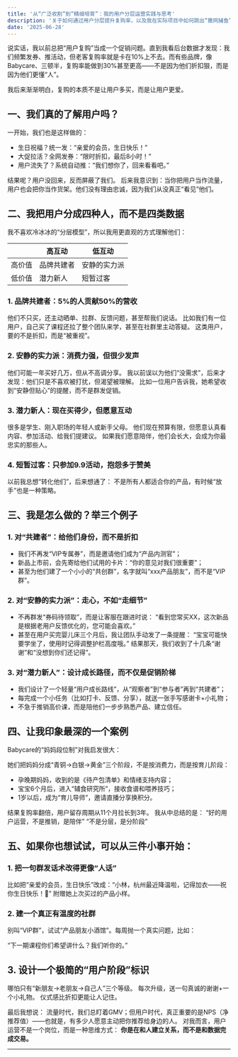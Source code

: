 ```yaml
---
title: '从“广泛收割”到“精细培育”：我的用户分层运营实践与思考'
description: '关于如何通过用户分层提升复购率，以及我在实际项目中如何跳出“撒网捕鱼”模式，转向“精准养鱼”的运营策略总结'
date: '2025-06-28'
---
```



说实话，我以前总把“用户复购”当成一个促销问题。直到我看后台数据才发现：我们频繁发券、推活动，但老客复购率就是卡在10%上不去。而有些品牌，像Babycare、三顿半，复购率能做到30%甚至更高——不是因为他们折扣狠，而是因为他们更懂“人”。

我后来渐渐明白，复购的本质不是让用户多买，而是让用户更爱。

## 一、我们真的了解用户吗？

一开始，我们也是这样做的：
* 	生日祝福？统一发：“亲爱的会员，生日快乐！”
*	大促拉活？全网发券：“限时折扣，最后8小时！”
*	用户流失了？系统自动推：“我们想你了，回来看看吧。”

结果呢？用户没回来，反而屏蔽了我们。
后来我意识到：当你把用户当作流量，用户也会把你当作货架。他们没有理由忠诚，因为我们从没真正“看见”他们。

## 二、我把用户分成四种人，而不是四类数据

我不喜欢冷冰冰的“分层模型”，所以我用更直观的方式理解他们：

|   | 高互动 | 低互动|
| ----------- | ----------- |-----------|
| 高价值 | 品牌共建者 | 安静的实力派|
| 低价值 | 潜力新人 |短暂过客|
		
		
		

###  1. 品牌共建者：5%的人贡献50%的营收
他们不只买，还主动晒单、拉群、反馈问题，甚至帮我们说话。
比如我们有一位用户，自己买了课程还拉了整个团队来学，甚至在社群里主动答疑。
这类用户，要的不是折扣，而是“被重视”。

### 2. 安静的实力派：消费力强，但很少发声
他们可能一年买好几万，但从不高调分享。
我以前误以为他们“没需求”，后来才发现：他们只是不喜欢被打扰，但渴望被理解。
比如一位用户告诉我，她希望收到“安静但贴心”的提醒，而不是群发促销。

### 3. 潜力新人：现在买得少，但愿意互动
很多是学生、刚入职场的年轻人或新手父母。
他们现在预算有限，但愿意认真看内容、参加活动、给我们提建议。
如果我们愿意陪伴，他们会长大，会成为你最忠实的那些人。

### 4. 短暂过客：只参加9.9活动，抱怨多于赞美
以前我总想“转化他们”，后来想通了：
不是所有人都适合你的产品，有时候“放手”也是一种策略。

## 三、我是怎么做的？举三个例子
###  1. 对“共建者”：给他们身份，而不是折扣

*	我们不再发“VIP专属券”，而是邀请他们成为“产品内测官”；
*	新品上市前，会先寄给他们试用的卡片：“你的意见对我们很重要”；
*	甚至为他们建了一个小小的“共创群”，名字就叫“xxx产品朋友”，而不是“VIP群”。
### 2. 对“安静的实力派”：走心，不如“走细节”

*	不再群发“券码待领取”，而是让客服在跟进时说：
“看到您常买XX，这次新品是根据老用户反馈优化的，您可能会喜欢。”
*	甚至在用户买完婴儿床三个月后，我让团队手动发了一条提醒：
“宝宝可能快要学坐了，使用时记得调整护栏高度哦。”
结果那天，我们收到了十几条“谢谢”和“没想到你们还记得”。

### 3. 对“潜力新人”：设计成长路径，而不仅是促销阶梯
* 我们设计了一个轻量“用户成长路线”，从“观察者”到“参与者”再到“共建者”；
*	每完成一个小任务（比如打卡、反馈、分享），就送一张手写感谢卡+小礼物；
*	不急于推销高价课，而是陪他们一步步熟悉产品、建立信任。
	
## 四、让我印象最深的一个案例
Babycare的“妈妈段位制”对我启发很大：

她们把妈妈分成“青铜→白银→黄金”三个阶段，不是按消费力，而是按育儿阶段：
*	孕晚期妈妈，收到的是《待产包清单》和情绪支持内容；
*	宝宝6个月后，进入“辅食研究所”，接收食谱和喂养技巧；
* 	1岁以后，成为“育儿导师”，邀请直播分享换积分。

结果复购率翻倍，用户留存周期从11个月拉长到3年。
我从中总结的是：
“好的用户运营，不是推销，是陪伴”
“不是分层，是分阶段”

## 五、如果你也想试试，可以从三件小事开始：
### 1.	把一句群发话术改得更像“人话”
比如把“亲爱的会员，生日快乐”改成：“小林，杭州最近降温啦，记得加衣——祝你生日快乐！🎂”
附赠她上次买过的产品小样。
### 2.	建一个真正有温度的社群
别叫“VIP群”，试试“产品朋友小酒馆”。每周抛一个真实问题，比如：

“下一期课程你们希望讲什么？我们听你的。”
## 3.	设计一个极简的“用户阶段”标识
哪怕只有“新朋友→老朋友→自己人”三个等级。
每次升级，送一句真诚的谢谢+一个小礼物。
仪式感比折扣更能让人记住。

最后我想说：
流量时代，我们总盯着GMV；但用户时代，真正重要的是NPS（净推荐值）——也就是，有多少人愿意主动把你推荐给身边的人。
对我而言，用户运营不是一个岗位，而是一种思维方式：
**你是在和人建立关系，而不是和数据完成交易。**



---

